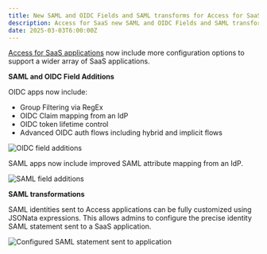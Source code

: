 ```yaml
---
title: New SAML and OIDC Fields and SAML transforms for Access for SaaS
description: Access for SaaS new SAML and OIDC Fields and SAML transforms
date: 2025-03-03T6:00:00Z
---
```


[Access for SaaS applications](/cloudflare-one/applications/configure-apps/saas-apps/) now include more configuration options to support a wider array of SaaS applications.

**SAML and OIDC Field Additions**

OIDC apps now include:

- Group Filtering via RegEx
- OIDC Claim mapping from an IdP
- OIDC token lifetime control
- Advanced OIDC auth flows including hybrid and implicit flows

![OIDC field additions](~/assets/images/changelog/access/oidc-claims.png)

SAML apps now include improved SAML attribute mapping from an IdP.

![SAML field additions](~/assets/images/changelog/access/saml-attribute-statements.png)

**SAML transformations**

SAML identities sent to Access applications can be fully customized using JSONata expressions. This allows admins to configure the precise identity SAML statement sent to a SaaS application.

![Configured SAML statement sent to application](~/assets/images/changelog/access/transformation-box.png)
